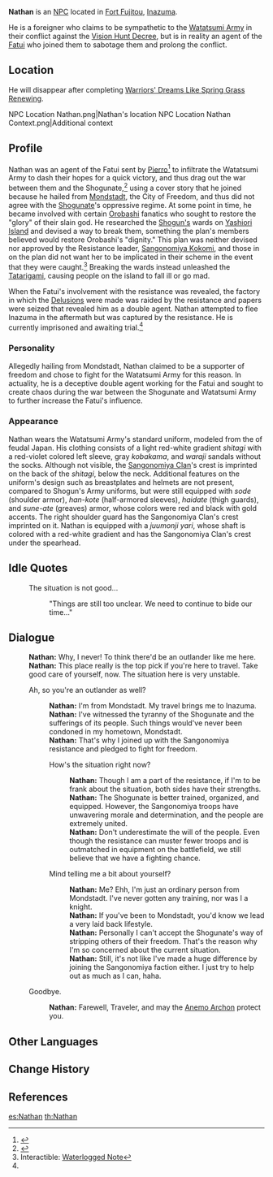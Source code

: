 {{Character Infobox
|image            = NPC Nathan.png
|type             = NPC
|region           = Inazuma
|region2          = Snezhnaya
|affiliation      = Watatsumi Army
|affiliationNote  = Formerly
|affiliation2     = Fatui
|title            = Fatui Spy
|title2           = 2nd Naval Lieutenant
}}
'''Nathan''' is an [[NPC]] located in [[Fort Fujitou]], [[Inazuma]].

He is a foreigner who claims to be sympathetic to the [[Watatsumi Army]] in their conflict against the [[Vision Hunt Decree]], but is in reality an agent of the [[Fatui]] who joined them to sabotage them and prolong the conflict.

==Location==
He will disappear after completing [[Warriors' Dreams Like Spring Grass Renewing]].
<gallery>
NPC Location Nathan.png|Nathan's location
NPC Location Nathan Context.png|Additional context
</gallery>

==Profile==
{{Quote
|So this Nathan fellow disguised himself as a fellow "freedom fighter," armed with slogans that were easy to identify with... and with an ice-cold heart, with which he pushed our most radical groups onto a path from which there was no returning...
|[[Shizuru]] in [[Clean House]]
}}
Nathan was an agent of the Fatui sent by [[Pierro]]<ref name="CH">{{Ref/Quest|Clean House}}</ref> to infiltrate the Watatsumi Army to dash their hopes for a quick victory, and thus drag out the war between them and the Shogunate,<ref>{{Ref/Domain|Delusion Factory|note=Hall Notice}}</ref> using a cover story that he joined because he hailed from [[Mondstadt]], the City of Freedom, and thus did not agree with the [[Shogunate]]'s oppressive regime. At some point in time, he became involved with certain [[Orobashi]] fanatics who sought to restore the "glory" of their slain god. He researched the [[Raiden Shogun|Shogun's]] wards on [[Yashiori Island]] and devised a way to break them, something the plan's members believed would restore Orobashi's "dignity." This plan was neither devised nor approved by the Resistance leader, [[Sangonomiya Kokomi]], and those in on the plan did not want her to be implicated in their scheme in the event that they were caught.<ref>Interactible: [[Serpent's Head#Waterlogged Note|Waterlogged Note]]</ref> Breaking the wards instead unleashed the [[Tatarigami]], causing people on the island to fall ill or go mad.

When the Fatui's involvement with the resistance was revealed, the factory in which the [[Delusion]]s were made was raided by the resistance and papers were seized that revealed him as a double agent. Nathan attempted to flee Inazuma in the aftermath but was captured by the resistance. He is currently imprisoned and awaiting trial.<ref name="CH" />

===Personality===
Allegedly hailing from Mondstadt, Nathan claimed to be a supporter of freedom and chose to fight for the Watatsumi Army for this reason. In actuality, he is a deceptive double agent working for the Fatui and sought to create chaos during the war between the Shogunate and Watatsumi Army to further increase the Fatui's influence.

===Appearance===
Nathan wears the Watatsumi Army's standard uniform, modeled from the {{Lang|''ashigaru''|ja=足軽}} of feudal Japan. His clothing consists of a light red-white gradient ''shitagi'' with a red-violet colored left sleeve, gray ''kobakama'', and ''waraji'' sandals without the socks. Although not visible, the [[Sangonomiya Clan]]'s crest is imprinted on the back of the ''shitagi'', below the neck. Additional features on the uniform's design such as breastplates and helmets are not present, compared to Shogun's Army uniforms, but were still equipped with ''sode'' (shoulder armor), ''han-kote'' (half-armored sleeves), ''haidate'' (thigh guards), and ''sune-ate'' (greaves) armor, whose colors were red and black with gold accents. The right shoulder guard has the Sangonomiya Clan's crest imprinted on it. Nathan is equipped with a ''juumonji yari'', whose shaft is colored with a red-white gradient and has the Sangonomiya Clan's crest under the spearhead.

==Idle Quotes==
{{Dialogue start}}
: {{DIcon|Idle}} The situation is not good...
:: {{A|VO Nathan 01.ogg}} "Things are still too unclear. We need to continue to bide our time..."
{{Dialogue end}}

==Dialogue==
{{Dialogue start}}
:'''Nathan:''' Why, I never! To think there'd be an outlander like me here.
:'''Nathan:''' This place really is the top pick if you're here to travel. Take good care of yourself, now. The situation here is very unstable.
:{{DIcon}} Ah, so you're an outlander as well?
::'''Nathan:''' I'm from Mondstadt. My travel brings me to Inazuma.
::'''Nathan:''' I've witnessed the tyranny of the Shogunate and the sufferings of its people. Such things would've never been condoned in my hometown, Mondstadt.
::'''Nathan:''' That's why I joined up with the Sangonomiya resistance and pledged to fight for freedom.
::{{DIcon}} How's the situation right now?
:::'''Nathan:''' Though I am a part of the resistance, if I'm to be frank about the situation, both sides have their strengths.
:::'''Nathan:''' The Shogunate is better trained, organized, and equipped. However, the Sangonomiya troops have unwavering morale and determination, and the people are extremely united.
:::'''Nathan:''' Don't underestimate the will of the people. Even though the resistance can muster fewer troops and is outmatched in equipment on the battlefield, we still believe that we have a fighting chance.
::{{DIcon}} Mind telling me a bit about yourself?
:::'''Nathan:''' Me? Ehh, I'm just an ordinary person from Mondstadt. I've never gotten any training, nor was I a knight.
:::'''Nathan:''' If you've been to Mondstadt, you'd know we lead a very laid back lifestyle.
:::'''Nathan:''' Personally I can't accept the Shogunate's way of stripping others of their freedom. That's the reason why I'm so concerned about the current situation.
:::'''Nathan:''' Still, it's not like I've made a huge difference by joining the Sangonomiya faction either. I just try to help out as much as I can, haha.
:{{DIcon}} Goodbye.
::'''Nathan:''' Farewell, Traveler, and may the [[Barbatos|Anemo Archon]] protect you.
:{{Dialogue end}}

==Other Languages==
{{Other Languages
|default_hidden = 1
|en      = Nathan
|zhs     = 内森
|zhs_rm  = Nèisēn
|zht     = 內森
|zht_rm  = Nèisēn
|ja      = ネイサン
|ja_rm   = Neisan
|ko      = 네이슨
|ko_rm   = Neiseun
|es      = Nathan
|fr      = Nathan
|ru      = Натан
|th      = Nathan
|vi      = Nathan
|de      = Nathan
|id      = Nathan
|pt      = Nathan
|tr      = Nathan
|it      = Nathan
}}

==Change History==
{{Change History|2.0}}

==References==
{{Reflist}}

[[es:Nathan]]
[[th:Nathan]]